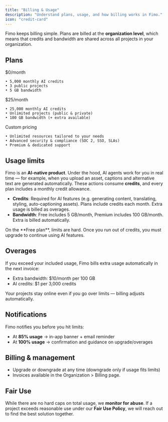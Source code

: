 ```yaml
---
title: "Billing & Usage"
description: "Understand plans, usage, and how billing works in Fimo."
icon: "credit-card"
---
```


Fimo keeps billing simple. Plans are billed at the **organization level**, which means that credits and bandwidth are shared across all projects in your organization.  

## Plans

<Columns cols={3}>
  <Card title="Free" icon="gift">
    $0/month  

    • 5,000 monthly AI credits  
    • 3 public projects  
    • 5 GB bandwidth  
  </Card>

  <Card title="Premium" icon="star">
    $25/month  

    • 25,000 monthly AI credits  
    • Unlimited projects (public & private)  
    • 100 GB bandwidth (+ extra available)  
  </Card>

  <Card title="Enterprise" icon="building">
    Custom pricing  

    • Unlimited resources tailored to your needs  
    • Advanced security & compliance (SOC 2, SSO, SLAs)  
    • Premium & dedicated support  
  </Card>
</Columns>

## Usage limits

Fimo is an **AI-native product**. Under the hood, AI agents work for you in real time — for example, when you upload an asset, captions and alternative text are generated automatically. These actions consume **credits**, and every plan includes a monthly credit allowance.  

- **Credits**: Required for AI features (e.g. generating content, translating, styling, auto-captioning assets). Plans include credits each month. Extra usage is billed as overages.  
- **Bandwidth**: Free includes 5 GB/month, Premium includes 100 GB/month. Extra is billed automatically.  

<Note>
On the **Free plan**, limits are hard. Once you run out of credits, you must upgrade to continue using AI features.
</Note>

## Overages

If you exceed your included usage, Fimo bills extra usage automatically in the next invoice:  
- Extra bandwidth: $10/month per 100 GB  
- AI credits: $1 per 3,000 credits  

Your projects stay online even if you go over limits — billing adjusts automatically.

## Notifications

Fimo notifies you before you hit limits:  
- At **85% usage** → in-app banner + email reminder  
- At **100% usage** → confirmation and guidance on upgrade/overages  

## Billing & management

- Upgrade or downgrade at any time (downgrade only if usage fits limits)  
- Invoices available in the Organization > Billing page.

## Fair Use

While there are no hard caps on total usage, we **monitor for abuse**. If a project exceeds reasonable use under our **Fair Use Policy**, we will reach out to find the best solution together.
